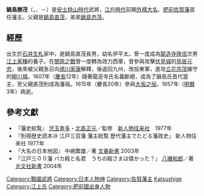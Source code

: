 {{unreferenced|time=2011-01-09T12:08:23+00:00}}
{{Infobox officeholder
| name               = 鍋島勝茂
| native_name_lang   = 
| image              = Nabeshima Katsushige Portrait.jpg
| caption            = 
| office1            =  [[佐賀藩|佐賀藩]]藩主
| term_start1        = 1607年
| term_end1          = 1657年
|predecessor1        = {{link-ja|龍造寺高房|龍造寺高房}}
| successor1         = {{link-ja|鍋島光茂|鍋島光茂}}
| birth_name         = 	
| birth_date         = {{birth date|1580|12|4}}<br>（[[天正_(日本)|天正]]8年[[十月廿八|10月28日]]）
| birth_place        = 
| death_date         = {{death date and age|1657|5|7|1580|12|4}}<br>（[[明曆|明曆]]3年[[三月廿四|3月24日]]）
| death_place        = 
| module             = 
{{日本武士|child=yes
|時代= 
|幼名=
|改名= 伊平太（幼名）、勝茂
|别名= 信茂、清茂
|諡号= 
|神号= 
|戒名= 泰盛院殿澤圓良厚大居士
|洗禮名= 
|墓所= 
|朝廷官位= 從五位下、信濃守、從四位下、侍從
|幕府職位= 
|主君= 
|藩= 
|氏族= [[鍋島氏|鍋島氏]]
|父母= 
|養父= 
|養母= 
|兄弟= 
|姐妹= 
|正室=
|側室= 
|嗣子= 
|嗣女=
|養子= 
|養女= 
 }}
}}
'''鍋島勝茂'''（{{jpn|j=鍋島 勝茂|kana=なべしま かつしげ|rm=Nabeshima Katsushige}}，{{bd|1580年|12月4日|1657年|5月7日|catIdx=Nabeshima Katsushige}}、－）是[[安土桃山時代|安土桃山時代]]武將，[[江戶時代|江戶時代]]前期[[外樣大名|外樣大名]]、[[肥前國|肥前]][[佐賀藩|佐賀藩]]首任藩主。父親是[[鍋島直茂|鍋島直茂]]，弟弟[[鍋島忠茂|鍋島忠茂]]。

==經歷==
出生於[[石井生札|石井生札]]家中，是鍋島直茂長男，幼名伊平太。曾一度成為[[龍造寺隆信|龍造寺隆信]]次男[[江上家種|江上家種]]的養子。在[[關原之戰|關原之戰]]曾一度轉為效力西軍，曾參與攻擊[[伏見城|伏見城]]的[[鳥居元忠|鳥居元忠]]，後來被父親急召向[[德川家康|德川家康]]解釋，後返回九州，改投東軍，進攻[[立花宗茂|立花宗茂]]據守的[[柳川城|柳川城]]。1607年（[[慶長|慶長]]12年）隨著龍造寺氏名義斷絕，成為了鍋島氏首代當主，至父親直茂則成為藩祖。1615年（慶長20年）參與[[大坂之役|大坂之役]]。1657年（[[明曆|明曆]]3年）病逝。

==參考文獻==
*『藩史総覧』 [[児玉幸多|児玉幸多]]・[[北島正元|北島正元]]／監修　[[新人物往来社|新人物往来社]]　1977年
*『別冊歴史読本㉔ 江戸三百藩 藩主総覧 歴代藩主でたどる藩政史』 新人物往来社 1977年
*『大名の日本地図』 中嶋繁雄／著 [[文春新書|文春新書]] 2003年
*『江戸三００藩 バカ殿と名君　うちの殿さまは偉かった？』 [[八幡和郎|八幡和郎]]／著 [[光文社新書|光文社新書]] 2004年

{{start box}}
{{s-before|[[鍋島直茂|鍋島直茂]]}}
{{s-title|[[鍋島氏|肥前鍋島氏當主]]<br>鍋島勝茂|1607年－1657年}}
{{s-after|[[鍋島光茂|鍋島光茂]]}}
{{end box}}

{{佐賀藩主|初代|1607年 - 1657年}}
{{Authority control}}
{{DEFAULTSORT:Nabeshima Katsushige}}

[[Category:戰國武將|Category:戰國武將]]
[[Category:日本人物神|Category:日本人物神]]
[[Category:佐賀藩主|Category:佐賀藩主]]
[[Category:鍋島氏|Katsushige]]
[[Category:江上氏|Category:江上氏]]
[[Category:肥前國出身人物|Category:肥前國出身人物]]